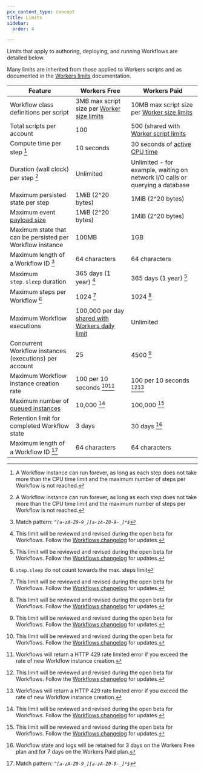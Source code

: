 ```yaml
---
pcx_content_type: concept
title: Limits
sidebar:
  order: 4

---
```



Limits that apply to authoring, deploying, and running Workflows are detailed below.

Many limits are inherited from those applied to Workers scripts and as documented in the [Workers limits](/workers/platform/limits/) documentation.

| Feature                                   | Workers Free            | Workers Paid          |
| ----------------------------------------- | ----------------------- | --------------------- |
| Workflow class definitions per script     | 3MB max script size per [Worker size limits](/workers/platform/limits/#account-plan-limits) | 10MB max script size per [Worker size limits](/workers/platform/limits/#account-plan-limits)
| Total scripts per account                 | 100 | 500 (shared with [Worker script limits](/workers/platform/limits/#account-plan-limits) |
| Compute time per step [^3]                | 10 seconds | 30 seconds of [active CPU time](/workers/platform/limits/#cpu-time) |
| Duration (wall clock) per step [^3]       | Unlimited | Unlimited - for example, waiting on network I/O calls or querying a database |
| Maximum persisted state per step          | 1MiB (2^20 bytes) | 1MiB (2^20 bytes) |
| Maximum event [payload size](/workflows/build/events-and-parameters/) | 1MiB (2^20 bytes) | 1MiB (2^20 bytes) |
| Maximum state that can be persisted per Workflow instance | 100MB | 1GB |
| Maximum length of a Workflow ID [^4]      | 64 characters | 64 characters |
| Maximum `step.sleep` duration             | 365 days (1 year) [^1] | 365 days (1 year) [^1] |
| Maximum steps per Workflow [^5]           | 1024 [^1] | 1024 [^1] |
| Maximum Workflow executions               | 100,000 per day [shared with Workers daily limit](/workers/platform/limits/#worker-limits) | Unlimited |
| Concurrent Workflow instances (executions) per account   | 25 | 4500 [^1] |
| Maximum Workflow instance creation rate | 100 per 10 seconds [^1][^6] | 100 per 10 seconds [^1][^6] | 
| Maximum number of [queued instances](/workflows/observability/metrics-analytics/#event-types) | 10,000 [^1] | 100,000 [^1] |
| Retention limit for completed Workflow state | 3 days | 30 days [^2] |
| Maximum length of a Workflow ID [^4]         | 64 characters | 64 characters |

[^1]: This limit will be reviewed and revised during the open beta for Workflows. Follow the [Workflows changelog](/workflows/reference/changelog/) for updates.

[^2]: Workflow state and logs will be retained for 3 days on the Workers Free plan and for 7 days on the Workers Paid plan.

[^3]: A Workflow instance can run forever, as long as each step does not take more than the CPU time limit and the maximum number of steps per Workflow is not reached.

[^4]: Match pattern: _```^[a-zA-Z0-9_][a-zA-Z0-9-_]*$```_

[^5]: `step.sleep` do not count towards the max. steps limit

[^6]: Workflows will return a HTTP 429 rate limited error if you exceed the rate of new Workflow instance creation.

<Render file="limits_increase" product="workers" />
